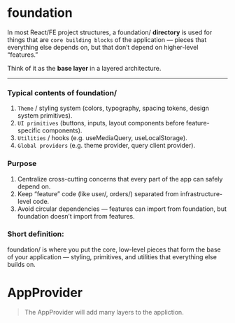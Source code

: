 
# foundation

In most React/FE project structures, a foundation/ **directory** is used for things that are `core building blocks` of the
application — pieces that everything else depends on, but that don’t depend on higher-level “features.”

Think of it as the **base layer** in a layered architecture.

---
### Typical contents of foundation/
1. `Theme` / styling system (colors, typography, spacing tokens, design system primitives).
2. `UI primitives` (buttons, inputs, layout components before feature-specific components).
3. `Utilities` / hooks (e.g. useMediaQuery, useLocalStorage).
4. `Global providers` (e.g. theme provider, query client provider).


### Purpose
1. Centralize cross-cutting concerns that every part of the app can safely depend on.
2. Keep “feature” code (like user/, orders/) separated from infrastructure-level code.
3. Avoid circular dependencies — features can import from foundation, but foundation doesn’t import from features.

### Short definition:
foundation/ is where you put the core, low-level pieces that form the base of your application
— styling, primitives, and utilities that everything else builds on.

# AppProvider

> The AppProvider will add many layers to the appliction.

<Layers/>
